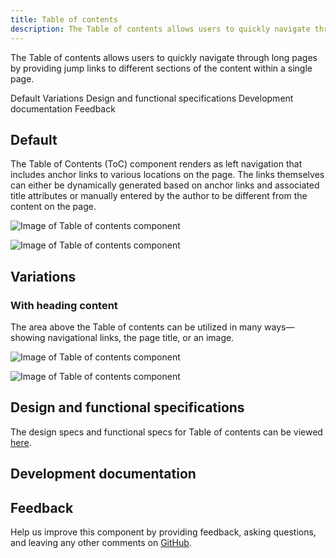 ```yaml
---
title: Table of contents
description: The Table of contents allows users to quickly navigate through long pages by providing jump links to different sections of the content within a single page.
---
```



<PageDescription>

The Table of contents allows users to quickly navigate through long pages by providing jump links to different sections of the content within a single page.

</PageDescription>

<AnchorLinks>

<AnchorLink>Default</AnchorLink>
<AnchorLink>Variations</AnchorLink>
<AnchorLink>Design and functional specifications</AnchorLink>
<AnchorLink>Development documentation</AnchorLink>
<AnchorLink>Feedback</AnchorLink>

</AnchorLinks>

## Default
The Table of Contents (ToC) component renders as left navigation that includes anchor links to various locations on the page. The links themselves can either be dynamically generated based on anchor links and associated title attributes or manually entered by the author to be different from the content on the page.

<Row>
<Column colMd={8} colLg={8}>

![Image of Table of contents component](../../images/component/table-of-contents/table-of-content-default.jpg)

</Column>
</Row>

<Title>Use case</Title>

![Image of Table of contents component](../../images/component/table-of-contents/table-of-content-default-use-case.jpg)

## Variations

### With heading content
The area above the Table of contents can be utilized in many ways—showing navigational links, the page title, or an image.

<Row>
<Column colMd={8} colLg={8}>

![Image of Table of contents component](../../images/component/table-of-contents/table-of-content-with-heading-content.jpg)

</Column>
</Row>

<Title>Use case</Title>

![Image of Table of contents component](../../images/component/table-of-contents/table-of-content-with-heading-content-use-case.jpg)

## Design and functional specifications

The design specs and functional specs for Table of contents can be viewed <a href="https://ibm.box.com/s/yfuicifhfeaefp4rl0pp62dpeacr18ry" target="_blank">here</a>.

## Development documentation

<ComponentStatus name="Table of contents" type="ui" />

## Feedback

Help us improve this component by providing feedback, asking questions, and leaving any other comments on <a href="https://github.com/carbon-design-system/carbon-for-ibm-dotcom" target="_blank">GitHub</a>.
